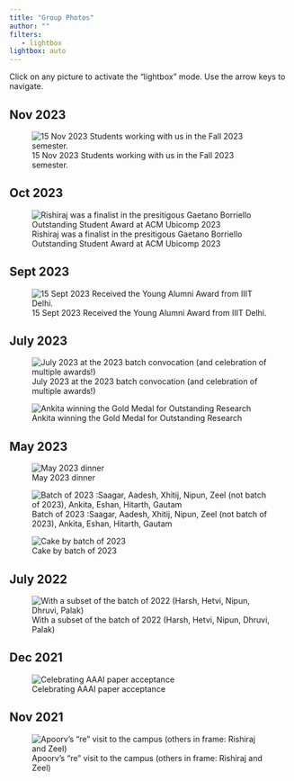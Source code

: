 ```yaml
---
title: "Group Photos"
author: ""
filters:
   - lightbox
lightbox: auto
---
```


Click on any picture to activate the "lightbox" mode. Use the arrow keys to navigate.

## Nov 2023
![15 Nov 2023 Students working with us in the Fall 2023 semester.](images/memories/2023-Fall.jpg){group="my-gallery"}

## Oct 2023
![Rishiraj was a finalist in the presitigous Gaetano Borriello Outstanding Student Award at ACM Ubicomp 2023](images/memories/rishiraj-award.jpeg){group="my-gallery"}

## Sept 2023
![15 Sept 2023 Received the Young Alumni Award from IIIT Delhi.](images/memories/2023-Sept-Young_Alumni.jpg){group="my-gallery"}

## July 2023
![July 2023 at the 2023 batch convocation (and celebration of multiple awards!)](images/memories/2023-July-all.jpg){group="my-gallery"}

![Ankita winning the Gold Medal for Outstanding Research](images/memories/ankita-gm-2-3.png){group="my-gallery"}


## May 2023
![May 2023 dinner](images/memories/2023-July.jpg){group="my-gallery"}

![Batch of 2023 :Saagar, Aadesh, Xhitij, Nipun, Zeel (not batch of 2023), Ankita, Eshan, Hitarth, Gautam](images/memories/2023-group.jpg){group="my-gallery"}

![Cake by batch of 2023](images/memories/2023-cake.jpg){group="my-gallery"}



## July 2022

![With a subset of the batch of 2022 (Harsh, Hetvi, Nipun, Dhruvi, Palak)
](images/memories/2022-group-subset.jpg){group="my-gallery"}


## Dec 2021

![Celebrating AAAI paper acceptance
](images/memories/2021-AAAI.jpg){group="my-gallery"}


## Nov 2021

![Apoorv's "re" visit to the campus (others in frame: Rishiraj and Zeel)](images/memories/2021-Nov-Apoorv.jpg){group="my-gallery"}











